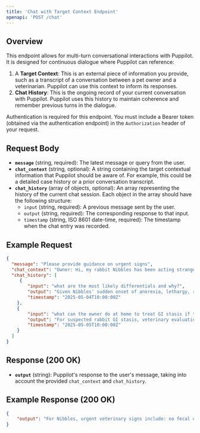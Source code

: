 ```yaml
---
title: 'Chat with Target Context Endpoint'
openapi: 'POST /chat'
---
```


## Overview

This endpoint allows for multi-turn conversational interactions with Puppilot. It is designed for continuous dialogue where Puppilot can reference:

1.  A **Target Context**: This is an external piece of information you provide, such as a transcript of a conversation between a pet owner and a veterinarian. Puppilot can use this context to inform its responses.
2.  **Chat History**: This is the ongoing record of your current conversation with Puppilot. Puppilot uses this history to maintain coherence and remember previous turns in the dialogue.

Authentication is required for this endpoint. You must include a Bearer token (obtained via the authentication endpoint) in the `Authorization` header of your request.

## Request Body

-   **`message`** (string, required): The latest message or query from the user.
-   **`chat_context`** (string, optional): A string containing the target contextual information that Puppilot should be aware of. For example, this could be a detailed case history or a prior conversation transcript.
-   **`chat_history`** (array of objects, optional): An array representing the history of the current chat session. Each object in the array should have the following structure:
    -   `input` (string, required): A previous message sent by the user.
    -   `output` (string, required): The corresponding response to that input.
    -   `timestamp` (string, ISO 8601 date-time, required): The timestamp when the chat entry was recorded.

## Example Request

```json
{
  "message": "Please provide guidance on urgent signs",
  "chat_context": "Owner: Hi, my rabbit Nibbles has been acting strangely—she's not eating her hay and just sits in the corner of her cage. Vet: I'm sorry to hear that—how long has she been like this? Owner: Since yesterday afternoon. She usually runs to me when I open the cage but now she just stays still. Vet: Has she passed any stool or urine in the last 24 hours? Owner: Very little stool, and it looks smaller than usual. I haven't noticed any urine. Vet: Any signs of drooling, teeth grinding, or discomfort when you touch her belly? Owner: She did grind her teeth a little last night and flinched when I tried to pick her up. Vet: Has her diet changed recently, or could she have chewed on anything unusual? Owner: No diet changes, but she might have nibbled a bit of cardboard from her play area. Vet: Is she usually free-roaming, or has she had any recent stress—like a loud noise or new pet? Owner: She's free-roaming in the afternoons, and my nephew was over a couple days ago—he was a bit loud. Vet: How old is Nibbles and has she had any history of dental or digestive issues? Owner: She's 3 and has never had any problems until now. Vet: Thank you, that's very helpful.",
  "chat_history": [
     {
        "input": "what are the most likely differentials and why?",
        "output": "Given Nibbles' sudden onset of anorexia, lethargy, reduced and smaller fecal output, possible anuria, and signs of discomfort such as teeth grinding and flinching, the most likely differential diagnoses include:\n\n1. **Gastrointestinal (GI) Stasis / Ileus**\n   - **Reasoning:** GI stasis is common in rabbits and often presents with anorexia, reduced fecal output, lethargy, and abdominal discomfort. Stress (such as the recent loud visit) and decreased food intake can precipitate this condition. The small, reduced fecal pellets and decreased urine production may reflect decreased GI motility and systemic effects.\n   - **Supporting signs:** Anorexia, lethargy, reduced fecal output, teeth grinding (a pain indicator), hiding behavior.\n   - **Diagnostics:** Physical exam focusing on abdominal palpation for gut motility and distension, abdominal radiographs to assess gas patterns and obstruction, and possibly ultrasound if available.\n   - **Differentiation:** GI obstruction would typically show more severe abdominal distension and possibly more severe pain; dental disease may cause anorexia but usually has more localized oral signs.\n\n2. **Dental Disease / Dental Pain**\n   - **Reasoning:** Dental problems are a common cause of anorexia and pain in rabbits. Although no prior dental issues were reported, rabbits can develop dental overgrowth or malocclusion that leads to pain, reduced food intake, and secondary GI stasis.\n   - **Supporting signs:** Teeth grinding (indicative of pain), flinching on handling, anorexia.\n   - **Diagnostics:** Oral examination under sedation or anesthesia, skull radiographs to assess tooth roots and alignment.\n   - **Differentiation:** Dental disease may be differentiated from primary GI stasis by the presence of oral lesions, malocclusion, or overgrown teeth.\n\n3. **Urinary Tract Obstruction or Disease**\n   - **Reasoning:** The possible absence of urine production raises concern for urinary tract issues such as obstruction or infection, which can cause discomfort and systemic illness.\n   - **Supporting signs:** Possible anuria, discomfort, lethargy.\n   - **Diagnostics:** Urinalysis, abdominal ultrasound to assess bladder and kidneys, palpation for bladder distension.\n   - **Differentiation:** Urinary disease may be differentiated by palpation of a distended bladder or abnormal urinalysis findings.\n\n4. **Pain or Stress-Related Behavioral Changes**\n   - **Reasoning:** The recent environmental stressor (loud visit) could contribute to stress-induced anorexia and hiding behavior, which can exacerbate GI stasis.\n   - **Supporting signs:** Hiding, lethargy.\n   - **Diagnostics:** Clinical history and exclusion of other causes.\n\n5. **Toxicity or Foreign Body Ingestion**\n   - **Reasoning:** Chewing on cardboard may introduce foreign material or toxins, potentially causing GI upset or obstruction.\n   - **Supporting signs:** Sudden anorexia, discomfort.\n   - **Diagnostics:** Abdominal imaging to detect foreign bodies.\n\n**Summary and Next Steps:**\n- The most likely primary diagnosis is GI stasis, possibly secondary to pain from dental disease or stress.\n- Immediate diagnostics should include thorough physical and oral examination, abdominal palpation, and radiographs.\n- Supportive care with fluid therapy, analgesia, and assisted feeding may be necessary.\n- Differentiation between GI stasis and dental disease is critical, as dental disease requires specific treatment.\n- Urinary issues should be ruled out given the possible anuria.\n\nPrompt veterinary evaluation is essential to confirm diagnosis and initiate appropriate treatment.",
        "timestamp": "2025-05-04T10:00:00Z"
    },
    {
        "input": "what can the owner do at home to treat GI stasis if they cannot get the rabbit to the vet",
        "output": "For suspected rabbit GI stasis, veterinary evaluation is critical due to severity. If vet care isn't immediately available, owners can: 1) Offer fresh water frequently; syringe-feed if needed. 2) Provide high-fiber foods like leafy greens and unlimited hay; avoid low-fiber pellets/treats. 3) Syringe-feed critical care formula if not eating. 4) Keep environment calm to reduce stress. 5) Watch for pain signs (teeth grinding, flinching); give analgesics only if vet-approved. 6) Avoid meds without vet guidance. These are supportive, not definitive; prompt vet care is essential.",
        "timestamp": "2025-05-05T10:00:00Z"
    }
  ]
}
```

## Response (200 OK)

-   **`output`** (string): Puppilot's response to the user's message, taking into account the provided `chat_context` and `chat_history`.

## Example Response (200 OK)

```json
{
    "output": "For Nibbles, urgent veterinary signs include: no fecal output or very small, dry pellets >24 hrs; no urination or urinary obstruction signs; severe lethargy/unresponsiveness; worsening anorexia despite care; severe pain (teeth grinding, vocalizing, flinching); abdominal bloating; labored/rapid breathing; collapse or inability to stand. Immediate vet care is critical to prevent serious complications."
}
```

